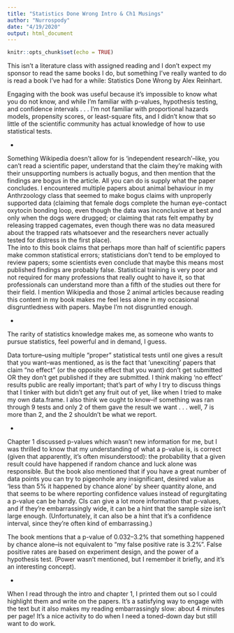 ```yaml
---
title: "Statistics Done Wrong Intro & Ch1 Musings"
author: "Nurrospody"
date: "4/19/2020"
output: html_document
---
```


```r
knitr::opts_chunk$set(echo = TRUE)
```
This isn’t a literature class with assigned reading and I don’t expect my sponsor to read the same books I do, but something I’ve really wanted to do is read a book I’ve had for a while: Statistics Done Wrong by Alex Reinhart.  

Engaging with the book was useful because it’s impossible to know what you do not know, and while I’m familiar with p-values, hypothesis testing, and confidence intervals . . . I’m not familiar with proportional hazards models, propensity scores, or least-square fits, and I didn’t know that so little of the scientific community has actual knowledge of how to use statistical tests.  
  
  -
  
Something Wikipedia doesn’t allow for is ‘independent research’–like, you can’t read a scientific paper, understand that the claim they’re making with their unsupporting numbers is actually bogus, and then mention that the findings are bogus in the article. All you can do is supply what the paper concludes. I encountered multiple papers about animal behaviour in my Anthrzoology class that seemed to make bogus claims with unproperly supported data (claiming that female dogs complete the human eye-contact oxytocin bonding loop, even though the data was inconclusive at best and only when the dogs were drugged; or claiming that rats felt empathy by releasing trapped cagemates, even though there was no data measured about the trapped rats whatsoever and the researchers never actually tested for distress in the first place).  
The into to this book claims that perhaps more than half of scientific papers make common statistical errors; statisticians don’t tend to be employed to review papers; some scientists even conclude that maybe this means most published findings are probably false. Statistical training is very poor and not required for many professions that really ought to have it, so that professionals can understand more than a fifth of the studies out there for their field.  I mention Wikipedia and those 2 animal articles because reading this content in my book makes me feel less alone in my occasional disgruntledness with papers.  Maybe I'm not disgruntled enough.  
  
  -

The rarity of statistics knowledge makes me, as someone who wants to pursue statistics, feel powerful and in demand, I guess.  

Data torture–using multiple “proper” statistical tests until one gives a result that you want–was mentioned, as is the fact that ‘unexciting’ papers that claim “no effect” (or the opposite effect that you want) don’t get submitted OR they don’t get published if they are submitted. I think making ‘no effect’ results public are really important; that’s part of why I try to discuss things that I tinker with but didn’t get any fruit out of yet, like when I tried to make my own data.frame. I also think we ought to know–if something was ran through 9 tests and only 2 of them gave the result we want . . . well, 7 is more than 2, and the 2 shouldn’t be what we report.  
  
  -

Chapter 1 discussed p-values which wasn’t new information for me, but I was thrilled to know that my understanding of what a p-value is, is correct (given that apparently, it’s often misunderstood): the probability that a given result could have happened if random chance and luck alone was responsible. But the book also mentioned that if you have a great number of data points you can try to pigeonhole any insignificant, desired value as ‘less than 5% it happened by chance alone’ by sheer quantity alone, and that seems to be where reporting confidence values instead of regurgitating a p-value can be handy. CIs can give a lot more information that p-values, and if they’re embarrassingly wide, it can be a hint that the sample size isn’t large enough. (Unfortunately, it can also be a hint that it’s a confidence interval, since they’re often kind of embarrassing.)  

The book mentions that a p-value of 0.032–3.2% that something happened by chance alone–is not equivalent to “my false positive rate is 3.2%”. False positive rates are based on experiment design, and the power of a hypothesis test. (Power wasn’t mentioned, but I remember it briefly, and it’s an interesting concept).  
  
  -

When I read through the intro and chapter 1, I printed them out so I could highlight them and write on the papers. It’s a satisfying way to engage with the text but it also makes my reading embarrassingly slow: about 4 minutes per page! It’s a nice activity to do when I need a toned-down day but still want to do work.
